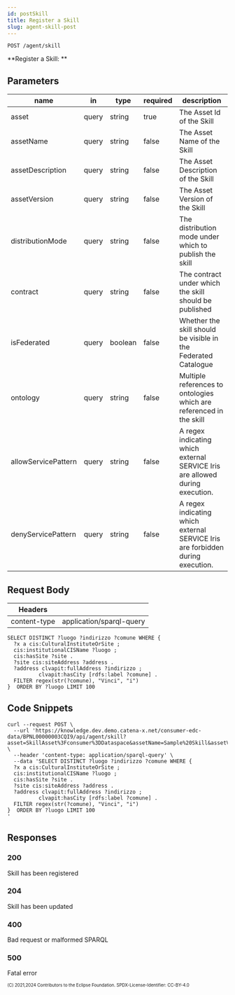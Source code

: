 ```yaml
---
id: postSkill
title: Register a Skill
slug: agent-skill-post
---
```

<!--
 * Copyright (c) 2021,2023 T-Systems International GmbH
 * Copyright (c) 2021,2023 Bayerische Motoren Werke Aktiengesellschaft (BMW AG) 
 * Copyright (c) 2021,2023 Mercedes-Benz AG
 * Copyright (c) 2021,2023 ZF Friedrichshafen AG
 * Copyright (c) 2021,2023 SAP SE
 * Copyright (c) 2021,2023 Contributors to the Eclipse Foundation
 *
 * See the NOTICE file(s) distributed with this work for additional
 * information regarding copyright ownership.
 *
 * This documentation and the accompanying materials are made available under the
 * terms of the Creative Commons Attribution 4.0 International License,  which is available at
 * https://creativecommons.org/licenses/by/4.0/legalcode.
 *
 * Unless required by applicable law or agreed to in writing, software
 * distributed under the License is distributed on an "AS IS" BASIS, WITHOUT
 * WARRANTIES OR CONDITIONS OF ANY KIND, either express or implied. See the
 * License for the specific language governing permissions and limitations
 * under the License.
 *
 * SPDX-License-Identifier: CC-BY-4.0
-->
```
POST /agent/skill
```

**Register a Skill: **

## Parameters

| name                | in    | type    | required | description                                                                    |
| ------------------- | ----- | ------- | -------- | ------------------------------------------------------------------------------ |
| asset               | query | string  | true     | The Asset Id of the Skill                                                      |
| assetName           | query | string  | false    | The Asset Name of the Skill                                                    |
| assetDescription    | query | string  | false    | The Asset Description of the Skill                                             |
| assetVersion        | query | string  | false    | The Asset Version of the Skill                                                 |
| distributionMode    | query | string  | false    | The distribution mode under which to publish the skill                         |
| contract            | query | string  | false    | The contract under which the skill should be published                         |
| isFederated         | query | boolean | false    | Whether the skill should be visible in the Federated Catalogue                 |
| ontology            | query | string  | false    | Multiple references to ontologies which are referenced in the skill            |
| allowServicePattern | query | string  | false    | A regex indicating which external SERVICE Iris are allowed during execution.   |
| denyServicePattern  | query | string  | false    | A regex indicating which external SERVICE Iris are forbidden during execution. |

## Request Body

| Headers      |                          |
| ------------ | ------------------------ |
| content-type | application/sparql-query |

```sparql title="Example request"
SELECT DISTINCT ?luogo ?indirizzo ?comune WHERE {
  ?x a cis:CulturalInstituteOrSite ;
  cis:institutionalCISName ?luogo ;
  cis:hasSite ?site .
  ?site cis:siteAddress ?address .
  ?address clvapit:fullAddress ?indirizzo ;
          clvapit:hasCity [rdfs:label ?comune] .
  FILTER regex(str(?comune), "Vinci", "i")
}  ORDER BY ?luogo LIMIT 100
```

## Code Snippets

```shell title="Shell + Curl"
curl --request POST \
  --url 'https://knowledge.dev.demo.catena-x.net/consumer-edc-data/BPNL00000003CQI9/api/agent/skill?asset=SkillAsset%3Fconsumer%3DDataspace&assetName=Sample%20Skill&assetVersion=1.0.5&assetDescription=Performs%20some%20sample%20operations.&distributionMode=ALL&contract=Contract%3Fconsumer%3DSkill&isFederated=true&allowedServicePattern=edcs%3F%3A%2F%2F.*' \
  --header 'content-type: application/sparql-query' \
  --data 'SELECT DISTINCT ?luogo ?indirizzo ?comune WHERE {
  ?x a cis:CulturalInstituteOrSite ;
  cis:institutionalCISName ?luogo ;
  cis:hasSite ?site .
  ?site cis:siteAddress ?address .
  ?address clvapit:fullAddress ?indirizzo ;
          clvapit:hasCity [rdfs:label ?comune] .
  FILTER regex(str(?comune), "Vinci", "i")
}  ORDER BY ?luogo LIMIT 100
'
```

## Responses

### 200

Skill has been registered

### 204

Skill has been updated

### 400

Bad request or malformed SPARQL

### 500

Fatal error

<sub><sup>(C) 2021,2024 Contributors to the Eclipse Foundation. SPDX-License-Identifier: CC-BY-4.0</sup></sub>
